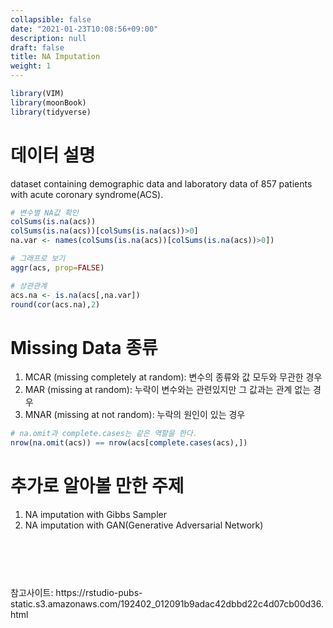 ```yaml
---
collapsible: false
date: "2021-01-23T10:08:56+09:00"
description: null
draft: false
title: NA Imputation
weight: 1
---
```


```r
library(VIM)
library(moonBook)
library(tidyverse)
```

# 데이터 설명
dataset containing demographic data and laboratory data of 857 patients with acute coronary syndrome(ACS).

```r
# 변수별 NA값 확인
colSums(is.na(acs))
colSums(is.na(acs))[colSums(is.na(acs))>0]
na.var <- names(colSums(is.na(acs))[colSums(is.na(acs))>0])

# 그래프로 보기
aggr(acs, prop=FALSE) 

# 상관관계
acs.na <- is.na(acs[,na.var])
round(cor(acs.na),2)
```


# Missing Data 종류
1. MCAR (missing completely at random): 변수의 종류와 값 모두와 무관한 경우
2. MAR (missing at random): 누락이 변수와는 관련있지만 그 값과는 관계 없는 경우
3. MNAR (missing at not random): 누락의 원인이 있는 경우

```r
# na.omit과 complete.cases는 같은 역할을 한다.
nrow(na.omit(acs)) == nrow(acs[complete.cases(acs),])
```


# 추가로 알아볼 만한 주제
1. NA imputation with Gibbs Sampler
2. NA imputation with GAN(Generative Adversarial Network)

<br>
---
<br> 
참고사이트: https://rstudio-pubs-static.s3.amazonaws.com/192402_012091b9adac42dbbd22c4d07cb00d36.html
